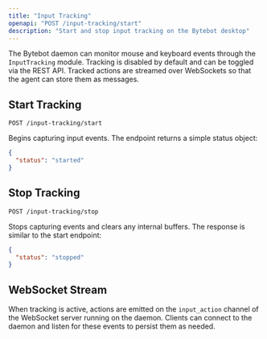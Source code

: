 ```yaml
---
title: "Input Tracking"
openapi: "POST /input-tracking/start"
description: "Start and stop input tracking on the Bytebot desktop"
---
```


The Bytebot daemon can monitor mouse and keyboard events through the
`InputTracking` module. Tracking is disabled by default and can be toggled
via the REST API. Tracked actions are streamed over WebSockets so that the
agent can store them as messages.

## Start Tracking

`POST /input-tracking/start`

Begins capturing input events. The endpoint returns a simple status object:

```json
{
  "status": "started"
}
```

## Stop Tracking

`POST /input-tracking/stop`

Stops capturing events and clears any internal buffers. The response is
similar to the start endpoint:

```json
{
  "status": "stopped"
}
```

## WebSocket Stream

When tracking is active, actions are emitted on the `input_action` channel of
the WebSocket server running on the daemon. Clients can connect to the daemon
and listen for these events to persist them as needed.

